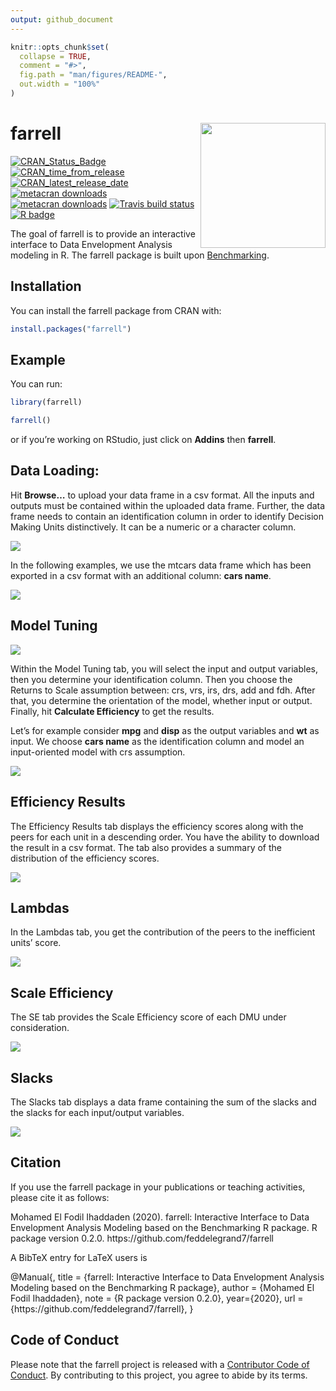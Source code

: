 ```yaml
---
output: github_document
---
```


<!-- README.md is generated from README.Rmd. Please edit that file -->

```r
knitr::opts_chunk$set(
  collapse = TRUE,
  comment = "#>",
  fig.path = "man/figures/README-",
  out.width = "100%"
)
```


# farrell <a><img src='man/figures/hex.png' align="right" height="200" /></a>

<!-- badges: start -->
[![CRAN_Status_Badge](https://www.r-pkg.org/badges/version/farrell)](https://cran.r-project.org/package=farrell)
[![CRAN_time_from_release](https://www.r-pkg.org/badges/ago/farrell)](https://cran.r-project.org/package=farrell)
[![CRAN_latest_release_date](https://www.r-pkg.org/badges/last-release/farrell)](https://cran.r-project.org/package=farrell)
[![metacran downloads](https://cranlogs.r-pkg.org/badges/farrell)](https://cran.r-project.org/package=farrell)
[![metacran downloads](https://cranlogs.r-pkg.org/badges/grand-total/farrell)](https://cran.r-project.org/package=farrell)
[![Travis build status](https://travis-ci.com/feddelegrand7/farrell.svg?branch=master)](https://travis-ci.com/feddelegrand7/farrell)
[![R badge](https://img.shields.io/badge/Build%20with-♥%20and%20R-blue)](https://github.com/feddelegrand7/farrell)

<!-- badges: end -->

The goal of farrell is to provide an interactive interface to Data Envelopment Analysis modeling in R. The farrell package is built upon [Benchmarking](https://CRAN.R-project.org/package=Benchmarking).

## Installation

You can install the farrell package from CRAN with:




```r

install.packages("farrell")

```



## Example

You can run: 

```r
library(farrell)

farrell()

```

or if you're working on RStudio, just click on __Addins__ then __farrell__. 

## Data Loading: 


Hit __Browse...__ to upload your data frame in a csv format. All the inputs and outputs must be contained
within the uploaded data frame. Further, the data frame needs to contain an identification column in order
to identify Decision Making Units distinctively. It can be a numeric or a character column.

![](man/figures/fig1.png)


In the following examples, we use the mtcars data frame which has been exported in a csv format with an additional column: __cars name__. 



![](man/figures/fig2.png)


## Model Tuning


![](man/figures/fig3.png)

Within the Model Tuning tab, you will select the input and output variables, then you determine your identification column. Then you choose the Returns to Scale assumption between: crs, vrs, irs, drs, add and fdh. After that, you determine the orientation of the model, whether input or output. Finally, hit __Calculate Efficiency__ to get the results. 

Let's for example consider __mpg__ and __disp__ as the output variables and __wt__ as input. We choose __cars name__ as the identification column and model an input-oriented model with crs assumption. 



![](man/figures/fig4.png)

## Efficiency Results


The Efficiency Results tab displays the efficiency scores along with the peers for each unit in a descending order. You have the ability to download the result in a csv format. The tab also provides a summary of the distribution of the efficiency scores. 


![](man/figures/fig5.png)


## Lambdas


In the Lambdas tab, you get the contribution of the peers to the inefficient units' score. 


![](man/figures/fig6.png)


## Scale Efficiency 


The SE tab provides the Scale Efficiency score of each DMU under consideration. 

![](man/figures/fig7.png)

## Slacks

The Slacks tab displays a data frame containing the sum of the slacks and the slacks for each input/output variables. 


![](man/figures/fig8.png)



## Citation 

If you use the farrell package in your publications or teaching activities, please cite it as follows:


 
 Mohamed El Fodil Ihaddaden (2020). farrell: Interactive
  Interface to Data Envelopment Analysis Modeling based on the Benchmarking R package. R package version 0.2.0.
  https://github.com/feddelegrand7/farrell

A BibTeX entry for LaTeX users is

  @Manual{,
    title = {farrell: Interactive Interface to Data Envelopment Analysis Modeling based on the Benchmarking R package},
    author = {Mohamed El Fodil Ihaddaden},
    note = {R package version 0.2.0},
    year={2020},
    url = {https://github.com/feddelegrand7/farrell},
  }




## Code of Conduct
  
Please note that the farrell project is released with a [Contributor Code of Conduct](https://contributor-covenant.org/version/2/0/CODE_OF_CONDUCT.html). By contributing to this project, you agree to abide by its terms.
